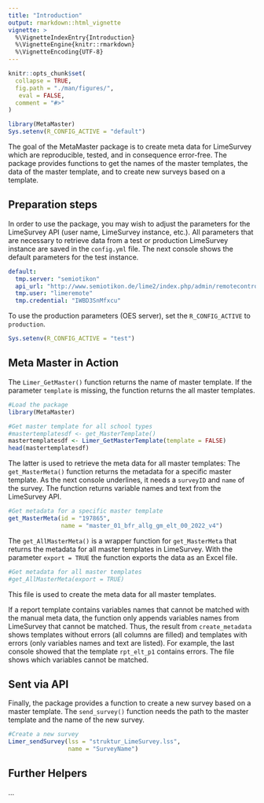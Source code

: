 ```yaml
---
title: "Introduction"
output: rmarkdown::html_vignette
vignette: >
  %\VignetteIndexEntry{Introduction}
  %\VignetteEngine{knitr::rmarkdown}
  %\VignetteEncoding{UTF-8}
---
```


```r
knitr::opts_chunk$set(
  collapse = TRUE,
  fig.path = "./man/figures/",
   eval = FALSE,
  comment = "#>"
)

library(MetaMaster)
Sys.setenv(R_CONFIG_ACTIVE = "default")
```

The goal of the MetaMaster package is to create meta data for LimeSurvey which are reproducible, tested, and in consequence error-free. The package provides functions to get the names of the master templates, the data of the master template, and to create new surveys based on a template.



## Preparation steps

In order to use the package, you may wish to adjust the parameters for the LimeSurvey API (user name, LimeSurvey instance, etc.). All parameters that are necessary to retrieve data from a test or production LimeSurvey instance are saved in the `config.yml` file. The next console shows the default parameters for the test instance.

``` yaml
default:
  tmp.server: "semiotikon"
  api_url: "http://www.semiotikon.de/lime2/index.php/admin/remotecontrol"
  tmp.user: "limeremote"
  tmp.credential: "IWBD3SnMfxcu"
```

To use the production parameters (OES server), set the `R_CONFIG_ACTIVE` to `production`.

```r
Sys.setenv(R_CONFIG_ACTIVE = "test")
```

## Meta Master in Action

The `Limer_GetMaster()` function returns the name of master template. If the parameter `template` is missing, the function returns the all master templates.

```r
#Load the package
library(MetaMaster)

#Get master template for all school types
#mastertemplatesdf <- get_MasterTemplate()
mastertemplatesdf <- Limer_GetMasterTemplate(template = FALSE)
head(mastertemplatesdf)
```

The latter is used to retrieve the meta data for all master templates: The `get_MasterMeta()` function returns the metadata for a specific master template. As the next console underlines, it needs a `surveyID` and `name` of the survey. The function returns variable names and text from the LimeSurvey API.

```r
#Get metadata for a specific master template
get_MasterMeta(id = "197865",
               name = "master_01_bfr_allg_gm_elt_00_2022_v4")
```

The `get_AllMasterMeta()` is a wrapper function for `get_MasterMeta` that returns the metadata for all master templates in LimeSurvey. With the parameter `export = TRUE` the function exports the data as an Excel file.

```r
#Get metadata for all master templates
#get_AllMasterMeta(export = TRUE)
```

This file is used to create the meta data for all master templates. 







If a report template contains variables names that cannot be matched with the manual meta data, the function only appends variables names from LimeSurvey that cannot be matched. Thus, the result from `create_metadata` shows templates without errors (all columns are filled) and templates with errors (only variables names and text are listed). For example, the last console showed that the template `rpt_elt_p1` contains errors. The file shows which variables cannot be matched.













## Sent via API

Finally, the package provides a function to create a new survey based on a master template. The `send_survey()` function needs the path to the master template and the name of the new survey.

```r
#Create a new survey
Limer_sendSurvey(lss = "struktur_LimeSurvey.lss",
                 name = "SurveyName")
```

## Further Helpers

... 


